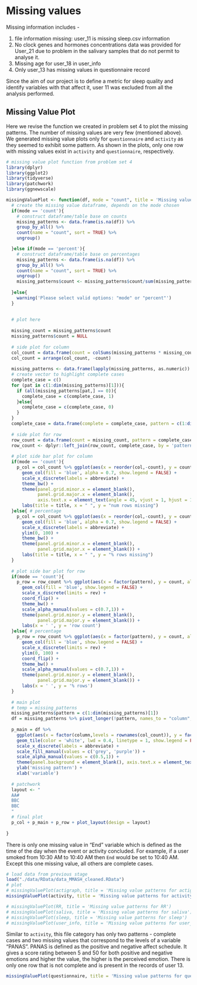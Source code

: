 # Missing values

Missing information includes - 

(1) file information missing: user_11 is missing sleep.csv information
(2) No clock genes and hormones concentrations data was provided for User_21 due to problem in the salivary samples that do not permit to analyse it.
(3) Missing age for user_18 in user_info
(4) Only user_13 has missing values in questionnaire record

Since the aim of our project is to define a metric for sleep quality and identify variables with that affect it, user 11 was excluded from all the analysis performed. 

## Missing Value Plot

Here we revise the function we created in problem set 4 to plot the missing patterns. The number of missing values are very few (mentioned above). We generated missing value plots only for `questionnaire` and `activity` as they seemed to exhibit some pattern.
As shown in the plots, only one row with missing values exist in `activity` and `questionnaire`, respectively.
```r
# missing value plot function from problem set 4
library(dplyr)
library(ggplot2)
library(tidyverse)
library(patchwork)
library(ggnewscale)

missingValuePlot <- function(df, mode = "count", title = 'Missing value patterns' ){
  # create the missing value dataframe, depends on the mode chosen
  if(mode == 'count'){
    # construct dataframe/table base on counts
    missing_patterns <- data.frame(is.na(df)) %>%
    group_by_all() %>%
    count(name = "count", sort = TRUE) %>%
    ungroup()

  }else if(mode == 'percent'){
    # construct dataframe/table base on percentages
    missing_patterns <- data.frame(is.na(df)) %>%
    group_by_all() %>%
    count(name = "count", sort = TRUE) %>% 
    ungroup()
    missing_patterns$count <- missing_patterns$count/sum(missing_patterns$count) * 100
    
  }else{
    warning('Please select valid options: "mode" or "percent"')
  }
  
  
  # plot here
  
  missing_count = missing_patterns$count
  missing_patterns$count = NULL
  
  # side plot for column
  col_count = data.frame(count = colSums(missing_patterns * missing_count), col = names(missing_patterns))
  col_count = arrange(col_count, -count)
  
  missing_patterns <- data.frame(lapply(missing_patterns, as.numeric))
  # create vector to highlight complete cases
  complete_case = c()
  for (pat in c(1:dim(missing_patterns)[1])){
    if (all(missing_patterns[pat,] == 0)){
      complete_case = c(complete_case, 1)
    }else{
      complete_case = c(complete_case, 0)
    }
  }
  complete_case = data.frame(complete = complete_case, pattern = c(1:dim(missing_patterns)[1]))
  
  # side plot for row
  row_count = data.frame(count = missing_count, pattern = complete_case$pattern)
  row_count <- dplyr::left_join(row_count, complete_case, by = 'pattern')
  
  # plot side bar plot for column
  if(mode == 'count'){
    p_col = col_count %>% ggplot(aes(x = reorder(col,-count), y = count)) + 
      geom_col(fill = 'blue', alpha = 0.7, show.legend = FALSE) + 
      scale_x_discrete(labels = abbreviate) +
      theme_bw() + 
      theme(panel.grid.minor.x = element_blank(),
            panel.grid.major.x = element_blank(), 
            axis.text.x = element_text(angle = 45, vjust = 1, hjust = 1)) +
      labs(title = title, x = " ", y = "num rows missing")
  }else{ # percentage
    p_col = col_count %>% ggplot(aes(x = reorder(col,-count), y = count)) + 
      geom_col(fill = 'blue', alpha = 0.7, show.legend = FALSE) + 
      scale_x_discrete(labels = abbreviate) +
      ylim(0, 100) + 
      theme_bw() + 
      theme(panel.grid.minor.x = element_blank(),
            panel.grid.major.x = element_blank()) +
      labs(title = title, x = " ", y = "% rows missing")
  }
  
  # plot side bar plot for row
  if(mode == 'count'){
    p_row = row_count %>% ggplot(aes(x = factor(pattern), y = count, alpha = factor(complete))) + 
      geom_col(fill = 'blue', show.legend = FALSE) + 
      scale_x_discrete(limits = rev) +
      coord_flip() + 
      theme_bw() +
      scale_alpha_manual(values = c(0.7,1)) +
      theme(panel.grid.minor.y = element_blank(),
            panel.grid.major.y = element_blank()) +
      labs(x = ' ', y = 'row count')
  }else{ # percentage
    p_row = row_count %>% ggplot(aes(x = factor(pattern), y = count, alpha = factor(complete))) + 
      geom_col(fill = 'blue', show.legend = FALSE) + 
      scale_x_discrete(limits = rev) +
      ylim(0, 100) +
      coord_flip() + 
      theme_bw() +
      scale_alpha_manual(values = c(0.7,1)) +
      theme(panel.grid.minor.y = element_blank(),
            panel.grid.major.y = element_blank()) +
      labs(x = ' ', y = '% rows')
  }
  
  # main plot
  # temp = missing_patterns
  missing_patterns$pattern = c(1:dim(missing_patterns)[1])
  df = missing_patterns %>% pivot_longer(!pattern, names_to = "column", values_to = "missing") %>% dplyr::left_join(complete_case)
  
  p_main = df %>% 
    ggplot(aes(x = factor(column,levels = rownames(col_count)), y = factor(pattern,levels = rev(rownames(row_count))), fill = factor(missing), alpha = factor(complete))) + 
    geom_tile(color = 'white', lwd = 0.4, linetype = 1, show.legend = FALSE)+  
    scale_x_discrete(labels = abbreviate) +
    scale_fill_manual(values = c('grey', 'purple')) +
    scale_alpha_manual(values = c(0.5,1)) +
    theme(panel.background = element_blank(), axis.text.x = element_text(angle = 45, vjust = 1, hjust = 1))+
    ylab('missing pattern') +
    xlab('variable')
  
  # patchwork
  layout <- "
  AA#
  BBC
  BBC
  "
  # final plot
  p_col + p_main + p_row + plot_layout(design = layout)
    
}
```

There is only one missing value in "End" variable which is defined as the time of the day when the event or activity concluded. For example, if a user smoked from 10:30 AM to 10:40 AM then `End` would be set to 10:40 AM. Except this one missing value, all others are complete cases.

```r
# load data from previous stage
load("./data/RData/data_MMASH_cleaned.RData")
# plot
# missingValuePlot(actigraph, title = 'Missing value patterns for actigraph')
missingValuePlot(activity, title = 'Missing value patterns for activity')

# missingValuePlot(RR, title = 'Missing value patterns for RR')
# missingValuePlot(saliva, title = 'Missing value patterns for saliva')
# missingValuePlot(sleep, title = 'Missing value patterns for sleep')
# missingValuePlot(user_info, title = 'Missing value patterns for user_info')
```


Similar to `activity`, this file category has only two patterns - complete cases and two missing values that correspond to the levels of a variable "PANAS". PANAS is defined as the positive and negative affect schedule. It gives a score rating between 5 and 50 for both positive and negative emotions and higher the value, the higher is the perceived emotion. There is only one row that is not complete and is present in the records of user 13.

```r
missingValuePlot(questionnaire, title = 'Missing value patterns for questionnaire')
```